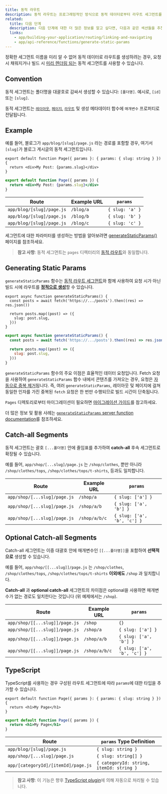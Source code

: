 ```yaml
---
title: 동적 라우트
description: 동적 라우트는 프로그래밍적인 방식으로 동적 데이터로부터 라우트 세그먼트를 생성하는 데 사용될 수 있습니다.
related:
  title: 다음 단계
  description: 다음 단계에 대한 더 많은 정보를 알고 싶다면, 다음과 같은 섹션들을 추천합니다.
  links:
    - app/building-your-application/routing/linking-and-navigating
    - app/api-reference/functions/generate-static-params
---
```


정확한 세그먼트 이름을 미리 알 수 없어 동적 데이터로 라우트를 생성하려는 경우, 요청 시 채워지거나 빌드 시 [미리 렌더링 되는](#generating-static-params) 동적 세그먼트를 사용할 수 있습니다.

## Convention

동적 세그먼트는 폴더명을 대괄호로 감싸서 생성할 수 있습니다: `[폴더명]`. 예시로, `[id]` 또는 `[slug]`.

동적 세그먼트는 [`레이아웃`](/docs/app/api-reference/file-conventions/layout), [`페이지`](/docs/app/api-reference/file-conventions/page), [`라우트`](/docs/app/building-your-application/routing/router-handlers) 및 생성 메타데이터 함수에 `매개변수` 프로퍼티로 전달됩니다.

## Example

예를 들어, 블로그가 `app/blog/[slug]/page.js` 라는 경로를 포함할 경우, 여기서 `[slug]`가 블로그 게시글의 동적 세그먼트입니다.

```tsx filename="app/blog/[slug]/page.tsx" switcher
export default function Page({ params }: { params: { slug: string } }) {
  return <div>My Post: {params.slug}</div>
}
```

```jsx filename="app/blog/[slug]/page.js" switcher
export default function Page({ params }) {
  return <div>My Post: {params.slug}</div>
}
```

| Route                     | Example URL | `params`        |
| ------------------------- | ----------- | --------------- |
| `app/blog/[slug]/page.js` | `/blog/a`   | `{ slug: 'a' }` |
| `app/blog/[slug]/page.js` | `/blog/b`   | `{ slug: 'b' }` |
| `app/blog/[slug]/page.js` | `/blog/c`   | `{ slug: 'c' }` |

세그먼트에 대한 파라미터를 생성하는 방법을 알아보려면 [generateStaticParams()](#generating-static-params) 페이지를 참조하세요.

> **참고 사항**: 동적 세그먼트는 `pages` 디렉터리의 [동적 라우트](/docs/app/building-your-application/routing/dynamic-routes)와 동일합니다.

## Generating Static Params

`generateStaticParams` 함수는 [동적 라우트 세그먼트](/docs/app/building-your-application/routing/dynamic-routes)와 함께 사용하여 요청 시가 아닌 빌드 시에 라우트를 [**정적으로 생성**](/docs/app/building-your-application/rendering/static-and-dynamic-rendering#static-rendering-default)할 수 있습니다.

```tsx filename="app/blog/[slug]/page.tsx" switcher
export async function generateStaticParams() {
  const posts = await fetch('https://.../posts').then((res) => res.json())

  return posts.map((post) => ({
    slug: post.slug,
  }))
}
```

```jsx filename="app/blog/[slug]/page.js" switcher
export async function generateStaticParams() {
  const posts = await fetch('https://.../posts').then((res) => res.json())

  return posts.map((post) => ({
    slug: post.slug,
  }))
}
```

`generateStaticParams` 함수의 주요 이점은 효율적인 데이터 요청입니다. Fetch 요청을 사용하여 `generateStaticParams` 함수 내에서 콘텐츠를 가져오는 경우, 요청은 [자동으로 중복 제거](/docs/app/building-your-application/data-fetching#automatic-fetch-request-deduping)됩니다. 즉, 여러 `generateStaticParams`, 레이아웃 및 페이지에 걸쳐 동일한 인자를 가진 중복된 `fetch` 요청은 한 번만 수행되므로 빌드 시간이 단축됩니다.

`Pages` 디렉토리로부터 마이그레이션이 필요하면 [마이그레이션 가이드](/docs/app/building-your-application/upgrading/app-router-migration#dynamic-paths-getstaticpaths)를 참고하세요.

더 많은 정보 및 활용 사례는 [`generateStaticParams` server function documentation](/docs/app/api-reference/functions/generate-static-params)를 참조하세요.

## Catch-all Segments

동적 세그먼트는 괄호 `[...폴더명]` 안에 줄임표를 추가하여 **catch-all** 후속 세그먼트로 확장될 수 있습니다.

예를 들어, `app/shop/[...slug]/page.js` 는 `/shop/clothes`, 뿐만 아니라 `/shop/clothes/tops`, `/shop/clothes/tops/t-shirts`, 등과도 일치합니다.

| Route                        | Example URL   | `params`                    |
| ---------------------------- | ------------- | --------------------------- |
| `app/shop/[...slug]/page.js` | `/shop/a`     | `{ slug: ['a'] }`           |
| `app/shop/[...slug]/page.js` | `/shop/a/b`   | `{ slug: ['a', 'b'] }`      |
| `app/shop/[...slug]/page.js` | `/shop/a/b/c` | `{ slug: ['a', 'b', 'c'] }` |

## Optional Catch-all Segments

Catch-all 세그먼트는 이중 대괄호 안에 매개변수인 `[[...폴더명]]`을 포함하여 **선택적으로** 생성할 수 있습니다.

예를 들어, `app/shop/[[...slug]]/page.js` 는 `/shop/clothes`, `/shop/clothes/tops`, `/shop/clothes/tops/t-shirts` **이외에도** `/shop` 과 일치합니다.

**Catch-all** 과 **optional catch-all** 세그먼트의 차이점은 optional을 사용하면 매개변수가 없는 경로도 일치한다는 것입니다 (위 예제에서는 `/shop`).

| Route                          | Example URL   | `params`                    |
| ------------------------------ | ------------- | --------------------------- |
| `app/shop/[[...slug]]/page.js` | `/shop`       | `{}`                        |
| `app/shop/[[...slug]]/page.js` | `/shop/a`     | `{ slug: ['a'] }`           |
| `app/shop/[[...slug]]/page.js` | `/shop/a/b`   | `{ slug: ['a', 'b'] }`      |
| `app/shop/[[...slug]]/page.js` | `/shop/a/b/c` | `{ slug: ['a', 'b', 'c'] }` |

## TypeScript

TypeScript를 사용하는 경우 구성된 라우트 세그먼트에 따라 `params`에 대한 타입을 추가할 수 있습니다.

```tsx filename="app/blog/[slug]/page.tsx" switcher
export default function Page({ params }: { params: { slug: string } }) {
  return <h1>My Page</h1>
}
```

```jsx filename="app/blog/[slug]/page.js" switcher
export default function Page({ params }) {
  return <h1>My Page</h1>
}
```

| Route                               | `params` Type Definition                 |
| ----------------------------------- | ---------------------------------------- |
| `app/blog/[slug]/page.js`           | `{ slug: string }`                       |
| `app/shop/[...slug]/page.js`        | `{ slug: string[] }`                     |
| `app/[categoryId]/[itemId]/page.js` | `{ categoryId: string, itemId: string }` |

> **참고 사항**: 이 기능은 향후 [TypeScript plugin](/docs/app/building-your-application/configuring/typescript#typescript-plugin)에 의해 자동으로 처리될 수 있습니다.

